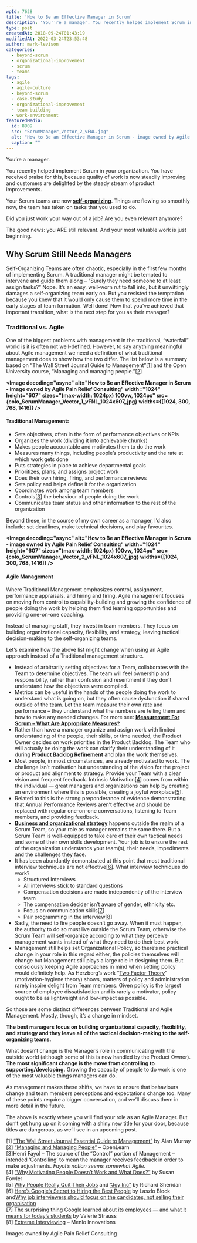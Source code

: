 ```yaml
---
wpId: 7628
title: 'How to Be an Effective Manager in Scrum'
description: 'You''re a manager. You recently helped implement Scrum in your organization. You have received praise for this, because quality of work is now steadily improving and customers are delighted by the steady stream of product improvements. Your Scrum teams are now self-organizing. Things are flowing so smoothly now, the team has taken on tasks that ...'
type: post
createdAt: 2018-09-24T01:43:19
modifiedAt: 2022-03-24T23:53:48
author: mark-levison
categories:
  - beyond-scrum
  - organizational-improvement
  - scrum
  - teams
tags:
  - agile
  - agile-culture
  - beyond-scrum
  - case-study
  - organizational-improvement
  - team-building
  - work-environment
featuredMedia:
  id: 8909
  src: "ScrumManager_Vector_2_vFNL.jpg"
  alt: "How to Be an Effective Manager in Scrum - image owned by Agile Pain Relief Consulting"
  caption: ""
---
```





You’re a manager.

You recently helped implement Scrum in your organization. You have received praise for this, because quality of work is now steadily improving and customers are delighted by the steady stream of product improvements.

Your Scrum teams are now [**self-organizing**](https://www.leadingagile.com/2018/06/limits-of-a-self-organizing-team/). Things are flowing so smoothly now, the team has taken on tasks that you used to do.

Did you just work your way out of a job? Are you even relevant anymore?

The good news: you ARE still relevant. And your most valuable work is just beginning.

## Why Scrum Still Needs Managers

Self-Organizing Teams are often chaotic, especially in the first few months of implementing Scrum. A traditional manager might be tempted to intervene and guide them along – “Surely they need someone to at least assign tasks?” Nope. It’s an easy, well-worn rut to fall into, but it unwittingly damages a self-organizing team early on. But you resisted the temptation because you knew that it would only cause them to spend more time in the early stages of team formation. Well done! Now that you’ve achieved that important transition, what is the next step for you as their manager?

### Traditional vs. Agile

One of the biggest problems with management in the traditional, “waterfall” world is it is often not well-defined. However, to say anything meaningful about Agile management we need a definition of what traditional management does to show how the two differ. The list below is a summary based on “The Wall Street Journal Guide to Management”\[[1](#footnotes)\] and the Open University course, “Managing and managing people.”\[[2](#footnotes)\]

**<Image decoding="async" alt="How to Be an Effective Manager in Scrum - image owned by Agile Pain Relief Consulting" width="1024" height="607" sizes="(max-width: 1024px) 100vw, 1024px" src={colo_ScrumManager_Vector_1_vFNL_1024x607_jpg} widths={[1024, 300, 768, 1416]} />**

#### Traditional Management:

*   Sets objectives, often in the form of performance objectives or KPIs
*   Organizes the work (dividing it into achievable chunks)
*   Makes people accountable and motivates them to do the work
*   Measures many things, including people’s productivity and the rate at which work gets done
*   Puts strategies in place to achieve departmental goals
*   Prioritizes, plans, and assigns project work
*   Does their own hiring, firing, and performance reviews
*   Sets policy and helps define it for the organization
*   Coordinates work among team members
*   Controls\[[3](#footnotes)\] the behaviour of people doing the work
*   Communicates team status and other information to the rest of the organization

Beyond these, in the course of my own career as a manager, I’d also include: set deadlines, make technical decisions, and play favourites.

**<Image decoding="async" alt="How to Be an Effective Manager in Scrum - image owned by Agile Pain Relief Consulting" width="1024" height="607" sizes="(max-width: 1024px) 100vw, 1024px" src={colo_ScrumManager_Vector_2_vFNL_1024x607_jpg} widths={[1024, 300, 768, 1416]} />**

#### Agile Management

Where Traditional Management emphasizes control, assignment, performance appraisals, and hiring and firing, Agile management focuses on moving from control to capability-building and growing the confidence of people doing the work by helping them find learning opportunities and providing one-on-one coaching.

Instead of managing staff, they invest in team members. They focus on building organizational capacity, flexibility, and strategy, leaving tactical decision-making to the self-organizing teams.

Let’s examine how the above list might change when using an Agile approach instead of a Traditional management structure.

*   Instead of arbitrarily setting objectives for a Team, collaborates with the Team to determine objectives. The team will feel ownership and responsibility, rather than confusion and resentment if they don’t understand how the objectives were compiled.
*   Metrics can be useful in the hands of the people doing the work to understand what is going on, but they often cause dysfunction if shared outside of the team. Let the team measure their own rate and performance – they understand what the numbers are telling them and how to make any needed changes. For more see: [**Measurement For Scrum – What Are Appropriate Measures?**](/blog/measurement-for-scrum-what-are-appropriate-measures.html)
*   Rather than have a manager organize and assign work with limited understanding of the people, their skills, or time needed, the Product Owner decides on work priorities in the Product Backlog. The Team who will actually be doing the work can clarify their understanding of it during **[Product Backlog Refinement](/blog/scrum-product-backlog-refinement.html)** and plan the work themselves.
*   Most people, in most circumstances, are already motivated to work. The challenge isn’t motivation but understanding of the vision for the project or product and alignment to strategy. Provide your Team with a clear vision and frequent feedback. Intrinsic Motivation\[[4](#footnotes)\] comes from within the individual — great managers and organizations can help by creating an environment where this is possible, creating a joyful workplace\[[5](#footnotes)\].
*   Related to this is the strong preponderance of evidence demonstrating that Annual Performance Reviews aren’t effective and should be replaced with regular one-on-one conversations, listening to Team members, and providing feedback.
*   **[Business and organizational strategy](/blog/agile-change-or-adoption-turn-vision-into-strategy.html)** happens outside the realm of a Scrum Team, so your role as manager remains the same there. But a Scrum Team is well-equipped to take care of their own tactical needs and some of their own skills development. Your job is to ensure the rest of the organization understands your team(s), their needs, impediments and the challenges they face.
*   It has been abundantly demonstrated at this point that most traditional interview techniques are not effective\[[6](#footnotes)\]. What interview techniques do work?
    *   Structured Interviews
    *   All interviews stick to standard questions
    *   Compensation decisions are made independently of the interview team
    *   The compensation decider isn’t aware of gender, ethnicity etc.
    *   Focus on communication skills\[[7](#footnotes)\]
    *   Pair programming in the interview\[[8](#footnotes)\]
*   Sadly, the need to fire people doesn’t go away. When it must happen, the authority to do so must live outside the Scrum Team, otherwise the Scrum Team will self-organize according to what they perceive management wants instead of what they need to do their best work.
*   Management still helps set Organizational Policy, so there’s no practical change in your role in this regard either, the policies themselves will change but Management still plays a large role in designing them. But consciously keeping Agile approaches in mind when setting policy would definitely help. As Herzberg’s work “[Two Factor Theory](https://en.wikipedia.org/wiki/Two-factor_theory)” (motivation-hygiene theory) shows, matters of policy and administration rarely inspire delight from Team members. Given policy is the largest source of employee dissatisfaction and is rarely a motivator, policy ought to be as lightweight and low-impact as possible.

So those are some distinct differences between Traditional and Agile Management. Mostly, though, it’s a change in mindset.

**The best managers focus on building organizational capacity, flexibility, and strategy and they leave all of the tactical decision-making to the self-organizing teams.**

What doesn’t change is the Manager’s role in communicating with the outside world (although some of this is now handled by the Product Owner). **The most significant change is the move from controlling to supporting/developing.** Growing the capacity of people to do work is one of the most valuable things managers can do.

As management makes these shifts, we have to ensure that behaviours change and team members perceptions and expectations change too. Many of these points require a bigger conversation, and we’ll discuss them in more detail in the future.

The above is exactly where you will find your role as an Agile Manager. But don’t get hung up on it coming with a shiny new title for your door, because titles are dangerous, as we’ll see in an upcoming post.

  
\[1\] [“The Wall Street Journal Essential Guide to Management”](https://www.amazon.com/Street-Journal-Essential-Guide-Management/dp/0061840335/&tag=notesfromatoo-20) by Alan Murray  
\[2\] [“Managing and Managing People”](https://www.open.edu/openlearn/money-business/leadership-management/managing-and-managing-people/content-section-0?active-tab=description-tab) – OpenLearn  
\[3\]Henri Fayol – The source of the “Control” portion of Management – intended ‘Controlling’ to mean the manager receives feedback in order to make adjustments. _Fayol’s notion seems somewhat Agile._  
\[4\] [“Why Motivating People Doesn’t Work and What Does?”](https://www.amazon.com/Motivating-People-Doesnt-Work-What/dp/1626561826/&tag=notesfromatoo-20) by Susan Fowler  
\[5\] [Why People Really Quit Their Jobs](https://hbr.org/2018/01/why-people-really-quit-their-jobs) and [“Joy Inc”](https://www.amazon.com/Joy-Inc-Built-Workplace-People/dp/1591847125/&tag=notesfromatoo-20) by Richard Sheridan  
\[6\] [Here’s Google’s Secret to Hiring the Best People](https://www.wired.com/2015/04/hire-like-google/) by Laszlo Block and[Why job interviewers should focus on the candidates, not selling their organisation](https://bps-research-digest.blogspot.com/2014/07/when-interviewers-try-to-sell-job-they.html)  
\[7\] [The surprising thing Google learned about its employees — and what it means for today’s students](https://www.washingtonpost.com/news/answer-sheet/wp/2017/12/20/the-surprising-thing-google-learned-about-its-employees-and-what-it-means-for-todays-students/) by Valerie Strauss  
\[8\] [Extreme Interviewing](https://www.inc.com/winning-workplaces/magazine/201106/youll-never-work-alone.html) – Menlo Innovations

Images owned by Agile Pain Relief Consulting
